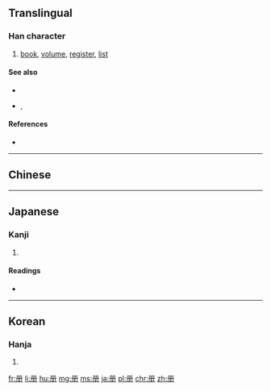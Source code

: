 {{also|冊}}
==Translingual==

===Han character===
{{Han char|rn=13|rad=冂|as=03|sn=5|four=|canj=月月一 (BBM)}}

# [[book]], [[volume]], [[register]], [[list]]

====See also====
* {{l|mul|sc=Hani|本}}
* {{l|mul|sc=Hant|書}}, {{l|mul|sc=Hans|书}}

====References====
* {{Han ref|kx=0129.051|dkj=01516|dj=0289.210|hdz=10099.080|uh=518C|ud=20876}}

----
==Chinese==
{{zh-see|冊}}
----

==Japanese==

===Kanji===
{{ja-kanji|grade=|rs=冂03}}

# {{defn|lang=ja|sort=冂03}}

====Readings====
* {{ja-readings|on=[[さつ]] (satsu), [[さく]] (saku)|kun=[[ふみ]] (fumi)}}

----

==Korean==

===Hanja===
{{ko-hanja|hangeul=책|rv=chaek|mr=ch'aek}}

# {{defn|lang=ko|sort=冂03}}

[[fr:册]]
[[li:册]]
[[hu:册]]
[[mg:册]]
[[ms:册]]
[[ja:册]]
[[pl:册]]
[[chr:册]]
[[zh:册]]